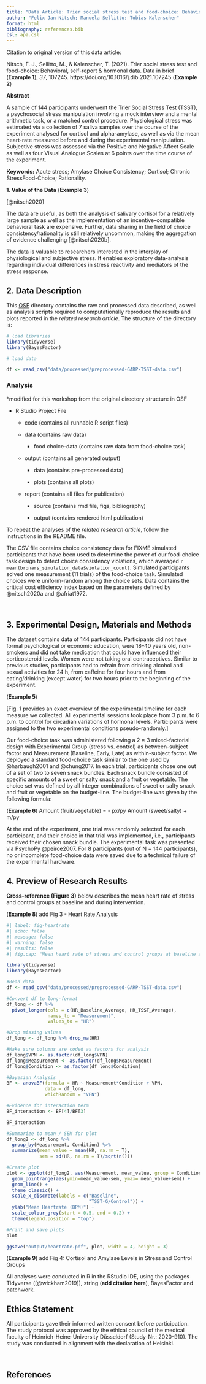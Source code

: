 ```yaml
---
title: "Data Article: Trier social stress test and food-choice: Behavioral, self-report & hormonal data(Carpentry Workshop version)"
author: "Felix Jan Nitsch; Manuela Sellitto; Tobias Kalenscher"
format: html
bibliography: references.bib
csl: apa.csl
---
```


Citation to original version of this data article:

Nitsch, F. J., Sellitto, M., & Kalenscher, T. (2021). Trier social stress test and food-choice: Behavioral, self-report & hormonal data. Data in brief (**Example 1**), *37*, 107245. https://doi.org/10.1016/j.dib.2021.107245 (**Example 2**)

**Abstract**

A sample of 144 participants underwent the Trier Social Stress Test (TSST), a psychosocial stress manipulation involving a mock interview and a mental arithmetic task, or a matched control procedure. Physiological stress was estimated via a collection of 7 saliva samples over the course of the experiment analysed for cortisol and alpha-amylase, as well as via the mean heart-rate measured before and during the experimental manipulation. Subjective stress was assessed via the Positive and Negative Affect Scale as well as four Visual Analogue Scales at 6 points over the time course of the experiment.

**Keywords:** Acute stress; Amylase Choice Consistency; Cortisol; Chronic StressFood-Choice; Rationality.

**1. Value of the Data** (**Example 3**)

[@nitsch2020]

The data are useful, as both the analysis of salivary cortisol for a relatively large sample as well as the implementation of an incentive-compatible behavioral task are expensive. Further, data sharing in the field of choice consistency/rationality is still relatively uncommon, making the aggregation of evidence challenging [@nitsch2020b].

The data is valuable to researchers interested in the interplay of physiological and subjective stress. It enables exploratory data-analysis regarding individual differences in stress reactivity and mediators of the stress response.

## **2. Data Description**

This [OSF](https://osf.io/6mvq7/) directory contains the raw and processed data described, as well as analysis scripts required to computationally reproduce the results and plots reported in the *related research article*. The structure of the directory is:

```r
# load libraries 
library(tidyverse) 
library(BayesFactor)

# load data

df <- read_csv("data/processed/preprocessed-GARP-TSST-data.csv") 
```


### Analysis

\*modified for this workshop from the original directory structure in OSF

-   R Studio Project File

    -   code (contains all runnable R script files)

    -   data (contains raw data)

        -   food choice-data (contains raw data from food-choice task)

    -   output (contains all generated output)

        -   data (contains pre-processed data)

        -   plots (contains all plots)

    -   report (contains all files for publication)

        -   source (contains rmd file, figs, bibliography)

        -   output (contains rendered html publication)

To repeat the analyses of the *related research article*, follow the instructions in the README file.

The CSV file contains choice consistency data for FIXME simulated participants that have been used to determine the power of our food-choice task design to detect choice consistency violations, which averaged `r mean(bronars_simulation_data$violation_count)`. Simulated participants solved one measurement (11 trials) of the food-choice task. Simulated choices were uniform-random among the choice sets. Data contains the critical cost efficiency index based on the parameters defined by @nitsch2020a and @afriat1972.

\

## **3. Experimental Design, Materials and Methods**

The dataset contains data of 144 participants. Participants did not have formal psychological or economic education, were 18--40 years old, non-smokers and did not take medication that could have influenced their corticosteroid levels. Women were not taking oral contraceptives. Similar to previous studies, participants had to refrain from drinking alcohol and sexual activities for 24 h, from caffeine for four hours and from eating/drinking (except water) for two hours prior to the beginning of the experiment.

(**Example 5**)

\[Fig. 1 provides an exact overview of the experimental timeline for each measure we collected. All experimental sessions took place from 3 p.m. to 6 p.m. to control for circadian variations of hormonal levels. Participants were assigned to the two experimental conditions pseudo-randomly.\]

Our food-choice task was administered following a 2 × 3 mixed-factorial design with Experimental Group (stress vs. control) as between-subject factor and Measurement (Baseline, Early, Late) as within-subject factor. We deployed a standard food-choice task similar to the one used by @harbaugh2001 and @chung2017. In each trial, participants chose one out of a set of two to seven snack bundles. Each snack bundle consisted of specific amounts of a sweet or salty snack and a fruit or vegetable. The choice set was defined by all integer combinations of sweet or salty snack and fruit or vegetable on the budget-line. The budget-line was given by the following formula:

(**Example 6**) Amount (fruit/vegetable) = - px/py Amount (sweet/salty) + m/py

At the end of the experiment, one trial was randomly selected for each participant, and their choice in that trial was implemented, i.e., participants received their chosen snack bundle. The experimental task was presented via PsychoPy @peirce2007. For 8 participants (out of N = 144 participants), no or incomplete food-choice data were saved due to a technical failure of the experimental hardware.

## **4. Preview of Research Results**

**Cross-reference (Figure 3)** below describes the mean heart rate of stress and control groups at baseline and during intervention.

(**Example 8**) add Fig 3 - Heart Rate Analysis

```r
#| label: fig-heartrate
#| echo: false
#| message: false
#| warning: false
#| results: false 
#| fig.cap: "Mean heart rate of stress and control groups at baseline and during intervention."

library(tidyverse)
library(BayesFactor)

#Read data
df <- read_csv("data/processed/preprocessed-GARP-TSST-data.csv")

#Convert df to long-format
df_long <- df %>%
  pivot_longer(cols = c(HR_Baseline_Average, HR_TSST_Average),
               names_to = "Measurement",
               values_to = "HR")

#Drop missing values
df_long <- df_long %>% drop_na(HR)

#Make sure columns are coded as factors for analysis
df_long$VPN <- as.factor(df_long$VPN)
df_long$Measurement <- as.factor(df_long$Measurement)
df_long$Condition <- as.factor(df_long$Condition)

#Bayesian Analysis
BF <- anovaBF(formula = HR ~ Measurement*Condition + VPN,
              data = df_long,
              whichRandom = "VPN")

#Evidence for interaction term
BF_interaction <- BF[4]/BF[3]

BF_interaction

#Summarize to mean / SEM for plot
df_long2 <- df_long %>%
  group_by(Measurement, Condition) %>%
  summarize(mean_value = mean(HR, na.rm = T),
            sem = sd(HR, na.rm = T)/sqrt(n()))

#Create plot
plot <- ggplot(df_long2, aes(Measurement, mean_value, group = Condition, color = Condition)) +
  geom_pointrange(aes(ymin=mean_value-sem, ymax= mean_value+sem)) +
  geom_line() +
  theme_classic() +
  scale_x_discrete(labels = c("Baseline",
                              "TSST-G/Control")) +
  ylab("Mean Heartrate (BPM)") +
  scale_colour_grey(start = 0.5, end = 0.2) +
  theme(legend.position = "top")

#Print and save plots  
plot

ggsave("output/heartrate.pdf", plot, width = 4, height = 3)

```

(**Example 9**) add Fig 4: Cortisol and Amylase Levels in Stress and Control Groups

All analyses were conducted in R in the RStudio IDE, using the packages Tidyverse ([@wickham2019]), string (**add citation here**), BayesFactor and patchwork.

## Ethics Statement

All participants gave their informed written consent before participation. The study protocol was approved by the ethical council of the medical faculty of Heinrich-Heine-University Düsseldorf (Study-Nr.: 2020-910). The study was conducted in alignment with the declaration of Helsinki.

\

## References

::: {#refs}
:::

